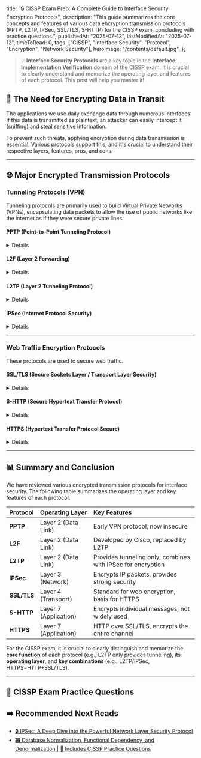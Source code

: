 
  title: "🔒 CISSP Exam Prep: A Complete Guide to Interface Security Encryption Protocols",
  description:
    "This guide summarizes the core concepts and features of various data encryption transmission protocols (PPTP, L2TP, IPSec, SSL/TLS, S-HTTP) for the CISSP exam, concluding with practice questions.",
  publishedAt: "2025-07-12",
  lastModifiedAt: "2025-07-12",
  timeToRead: 0,
  tags: ["CISSP", "Interface Security", "Protocol", "Encryption", "Network Security"],
  heroImage: "/contents/default.jpg",
};

> 💡 **Interface Security Protocols** are a key topic in the **Interface Implementation Verification** domain of the CISSP exam. It is crucial to clearly understand and memorize the operating layer and features of each protocol. This post will help you master it!

## 🔐 The Need for Encrypting Data in Transit

The applications we use daily exchange data through numerous interfaces. If this data is transmitted as plaintext, an attacker can easily intercept it (sniffing) and steal sensitive information.

To prevent such threats, applying encryption during data transmission is essential. Various protocols support this, and it's crucial to understand their respective layers, features, pros, and cons.

---

## 🌐 Major Encrypted Transmission Protocols

### Tunneling Protocols (VPN)

Tunneling protocols are primarily used to build Virtual Private Networks (VPNs), encapsulating data packets to allow the use of public networks like the internet as if they were secure private lines.

#### PPTP (Point-to-Point Tunneling Protocol)

<Details summary="PPTP is an early VPN protocol developed by Microsoft.">
  - **Layer**: Operates at the Data Link Layer (Layer 2).
  - **Features**: It is known for its simple implementation and fast speed.
  - **Security**: Due to several identified security vulnerabilities, it is rarely used today. For the exam, it's good to remember it as an 'outdated method'.
</Details>

#### L2F (Layer 2 Forwarding)

<Details summary="L2F is a tunneling protocol developed by Cisco.">
  - **Layer**: Like PPTP, it operates at the Data Link Layer (Layer 2).
  - **Features**: It emerged around the same time as PPTP and was eventually superseded by L2TP.
</Details>

#### L2TP (Layer 2 Tunneling Protocol)

<Details summary="L2TP is a standard protocol that combines the best features of PPTP and L2F.">
  - **Layer**: Operates at the Data Link Layer (Layer 2).
  - **Key Feature**: It **only provides tunneling and does not have its own encryption capabilities.** Therefore, it must be used with another encryption protocol for security.
  - **Combination**: It is often used with **IPSec** in the form of `L2TP/IPSec` to provide strong security. This combination is frequently mentioned in the exam.
</Details>

#### IPSec (Internet Protocol Security)

<Details summary="IPSec is a protocol that performs encryption and authentication at the IP packet level in the Network Layer (Layer 3).">
  - **Layer**: Operates at the Network Layer (Layer 3), allowing it to secure all IP-based traffic.
  - **Features**: It provides robust security (confidentiality, integrity, authentication) and plays a key role in implementing VPNs, often in combination with other protocols like L2TP.
  - **More Info**: For a detailed explanation of IPSec, please refer to the dedicated post linked below.
  <br />
  ➡️ **[Read Detailed IPSec Explanation](/blog/ipsec)**
</Details>

---

### Web Traffic Encryption Protocols

These protocols are used to secure web traffic.

#### SSL/TLS (Secure Sockets Layer / Transport Layer Security)

<Details summary="SSL/TLS operates at the Transport Layer (Layer 4) and is the standard encryption protocol for web communication.">
  - **Layer**: Operates between the Transport Layer (Layer 4) and the Application Layer.
  - **Features**:
    - TLS is the successor to SSL, and TLS is the current standard (TLS 1.0 appeared after SSL 3.0).
    - It ensures **authentication** between server and client, and **encryption (confidentiality)** and **integrity** of the transmitted data.
    - It establishes a secure session through a handshake protocol.
  - **Usage**: It is combined with various application layer protocols like HTTPS, FTPS, etc.
</Details>

#### S-HTTP (Secure Hypertext Transfer Protocol)

<Details summary="S-HTTP is a protocol that provides encryption for individual web pages (HTTP messages).">
  - **Layer**: Operates at the Application Layer (Layer 7).
  - **Features**:
    - Unlike HTTPS, which encrypts the entire communication channel between client and server, S-HTTP can **selectively encrypt specific messages or files**.
    - Despite its flexibility, it is rarely used today as the SSL/TLS-based HTTPS has dominated the market.
    - For the exam, it's good to know its differences from HTTPS.
</Details>

#### HTTPS (Hypertext Transfer Protocol Secure)

<Details summary="HTTPS is a method of encrypting the entire communication by combining HTTP with the SSL/TLS protocol.">
  - **Definition**: **HTTP over SSL/TLS**
  - **Features**:
    - All communication between the web server and the browser is encrypted, preventing Man-in-the-Middle attacks.
    - It uses port **443** by default (HTTP uses port 80).
    - It has become the standard for all modern websites.
</Details>

---

## 📊 Summary and Conclusion

We have reviewed various encrypted transmission protocols for interface security. The following table summarizes the operating layer and key features of each protocol.

| Protocol | Operating Layer | Key Features |
| :--- | :--- | :--- |
| **PPTP** | Layer 2 (Data Link) | Early VPN protocol, now insecure |
| **L2F** | Layer 2 (Data Link) | Developed by Cisco, replaced by L2TP |
| **L2TP** | Layer 2 (Data Link) | Provides tunneling only, combines with IPSec for encryption |
| **IPSec** | Layer 3 (Network) | Encrypts IP packets, provides strong security |
| **SSL/TLS** | Layer 4 (Transport) | Standard for web encryption, basis for HTTPS |
| **S-HTTP** | Layer 7 (Application) | Encrypts individual messages, not widely used |
| **HTTPS** | Layer 7 (Application) | HTTP over SSL/TLS, encrypts the entire channel |

For the CISSP exam, it is crucial to clearly distinguish and memorize the **core function** of each protocol (e.g., L2TP only provides tunneling), its **operating layer**, and **key combinations** (e.g., L2TP/IPSec, HTTPS=HTTP+SSL/TLS).

---

## 📝 CISSP Exam Practice Questions

<ProblemAnswer
  problem="Which Layer 2 tunneling protocol provides only tunneling functionality and lacks native encryption, requiring it to be paired with another security protocol?"
  correctAnswer="L2TP (Layer 2 Tunneling Protocol)"
/>

<ProblemAnswer
  problem="Which protocol operates at the Network Layer (Layer 3) to provide encryption and authentication for IP packets?"
  correctAnswer="IPSec (Internet Protocol Security)"
/>

<ProblemAnswer
  problem="What protocol combines HTTP with SSL/TLS to encrypt the entire communication channel between a web server and a browser?"
  correctAnswer="HTTPS (Hypertext Transfer Protocol Secure)"
/>

<ProblemAnswer
  problem="Which protocol is commonly paired with L2TP to provide strong security for VPNs?"
  correctAnswer="IPSec (Internet Protocol Security)"
/>

## ➡️ Recommended Next Reads

- [🔒 IPSec: A Deep Dive into the Powerful Network Layer Security Protocol](/blog/ipsec)
- [🗃️ Database Normalization, Functional Dependency, and Denormalization | 🚀 Includes CISSP Practice Questions](/blog/db-normalization-for-exam)